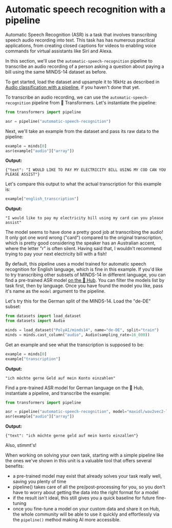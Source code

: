 # Automatic speech recognition with a pipeline

Automatic Speech Recognition (ASR) is a task that involves transcribing speech audio recording into text.
This task has has numerous practical applications, from creating closed captions for videos to enabling voice commands
for virtual assistants like Siri and Alexa.

In this section, we'll use the `automatic-speech-recognition` pipeline to transcribe an audio recording of a person
asking a question about paying a bill using the same MINDS-14 dataset as before.

To get started, load the dataset and upsample it to 16kHz as described in [Audio classification with a pipeline](audio_classification_pipeline),
if you haven't done that yet.

To transcribe an audio recording, we can use the `automatic-speech-recognition` pipeline from 🤗 Transformers. Let's
instantiate the pipeline:

```py
from transformers import pipeline

asr = pipeline("automatic-speech-recognition")
```

Next, we'll take an example from the dataset and pass its raw data to the pipeline:

```py
example = minds[0]
asr(example["audio"]["array"])
```

**Output:**
```out
{"text": "I WOULD LIKE TO PAY MY ELECTRICITY BILL USING MY COD CAN YOU PLEASE ASSIST"}
```

Let's compare this output to what the actual transcription for this example is:

```py
example["english_transcription"]
```

**Output:**
```out
"I would like to pay my electricity bill using my card can you please assist"
```

The model seems to have done a pretty good job at transcribing the audio! It only got one word wrong ("card") compared
to the original transcription, which is pretty good considering the speaker has an Australian accent, where the letter "r"
is often silent. Having said that, I wouldn't recommend trying to pay your next electricity bill with a fish!

By default, this pipeline uses a model trained for automatic speech recognition for English language, which is fine in
this example. If you'd like to try transcribing other subsets of MINDS-14 in different language, you can find a pre-trained
ASR model [on the 🤗 Hub](https://huggingface.co/models?pipeline_tag=automatic-speech-recognition&language=fr&sort=downloads).
You can filter the models list by task first, then by language. Once you have found the model you like, pass it's name as
the `model` argument to the pipeline.

Let's try this for the German split of the MINDS-14. Load the "de-DE" subset:

```py
from datasets import load_dataset
from datasets import Audio

minds = load_dataset("PolyAI/minds14", name="de-DE", split="train")
minds = minds.cast_column("audio", Audio(sampling_rate=16_000))
```

Get an example and see what the transcription is supposed to be:

```py
example = minds[0]
example["transcription"]
```

**Output:**
```out
"ich möchte gerne Geld auf mein Konto einzahlen"
```

Find a pre-trained ASR model for German language on the 🤗 Hub, instantiate a pipeline, and transcribe the example:

```py
from transformers import pipeline

asr = pipeline("automatic-speech-recognition", model="maxidl/wav2vec2-large-xlsr-german")
asr(example["audio"]["array"])
```

**Output:**
```out
{"text": "ich möchte gerne geld auf mein konto einzallen"}
```

Also, stimmt's!

When working on solving your own task, starting with a simple pipeline like the ones we've shown in this unit is a valuable
tool that offers several benefits:
- a pre-trained model may exist that already solves your task really well, saving you plenty of time
- pipeline() takes care of all the pre/post-processing for you, so you don't have to worry about getting the data into
the right format for a model
- if the result isn't ideal, this still gives you a quick baseline for future fine-tuning
- once you fine-tune a model on your custom data and share it on Hub, the whole community will be able to use it quickly
and effortlessly via the `pipeline()` method making AI more accessible.

